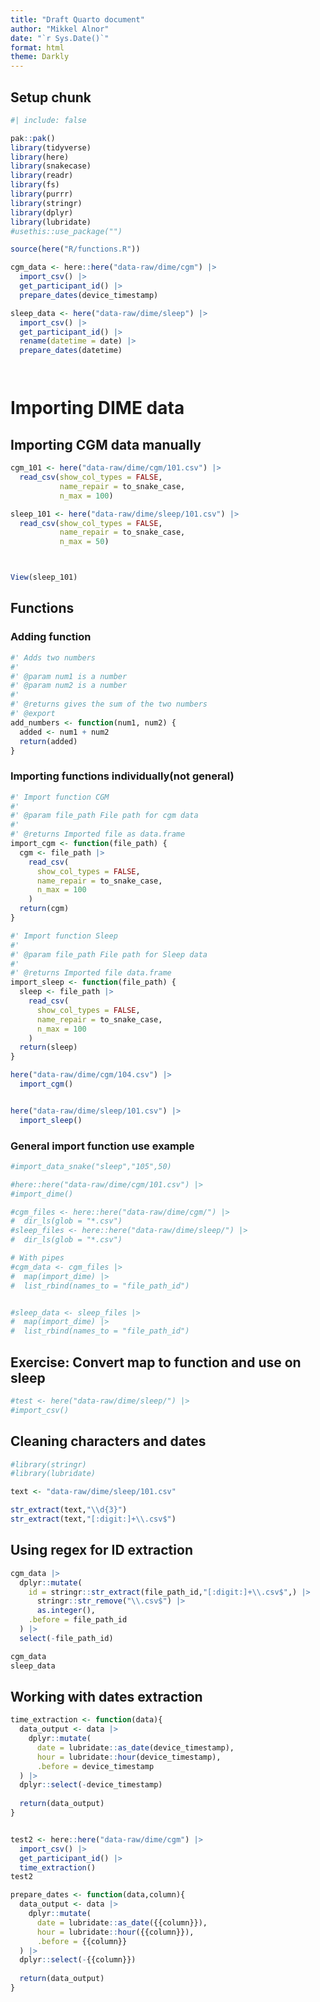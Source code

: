 ```yaml
---
title: "Draft Quarto document"
author: "Mikkel Alnor"
date: "`r Sys.Date()`"
format: html
theme: Darkly
---
```


## Setup chunk

```r
#| include: false

pak::pak()
library(tidyverse)
library(here)
library(snakecase)
library(readr)
library(fs)
library(purrr)
library(stringr)
library(dplyr)
library(lubridate)
#usethis::use_package("")

source(here("R/functions.R"))

cgm_data <- here::here("data-raw/dime/cgm") |> 
  import_csv() |> 
  get_participant_id() |> 
  prepare_dates(device_timestamp)

sleep_data <- here("data-raw/dime/sleep") |>
  import_csv() |>
  get_participant_id() |>
  rename(datetime = date) |> 
  prepare_dates(datetime)




```

# Importing DIME data

## Importing CGM data manually

```r
cgm_101 <- here("data-raw/dime/cgm/101.csv") |>
  read_csv(show_col_types = FALSE,
           name_repair = to_snake_case,
           n_max = 100)

sleep_101 <- here("data-raw/dime/sleep/101.csv") |>
  read_csv(show_col_types = FALSE,
           name_repair = to_snake_case,
           n_max = 50)



View(sleep_101)

```

## Functions

### Adding function

```r
#' Adds two numbers
#'
#' @param num1 is a number
#' @param num2 is a number
#'
#' @returns gives the sum of the two numbers
#' @export
add_numbers <- function(num1, num2) {
  added <- num1 + num2
  return(added)
}

```

### Importing functions individually(not general)

```r

#' Import function CGM
#'
#' @param file_path File path for cgm data
#'
#' @returns Imported file as data.frame
import_cgm <- function(file_path) {
  cgm <- file_path |>
    read_csv(
      show_col_types = FALSE,
      name_repair = to_snake_case,
      n_max = 100
    )
  return(cgm)
}

#' Import function Sleep
#'
#' @param file_path File path for Sleep data
#'
#' @returns Imported file data.frame
import_sleep <- function(file_path) {
  sleep <- file_path |>
    read_csv(
      show_col_types = FALSE,
      name_repair = to_snake_case,
      n_max = 100
    )
  return(sleep)
}

here("data-raw/dime/cgm/104.csv") |>
  import_cgm()


here("data-raw/dime/sleep/101.csv") |>
  import_sleep()


```

### General import function use example

```r
#import_data_snake("sleep","105",50)

#here::here("data-raw/dime/cgm/101.csv") |> 
#import_dime() 

```

```r
#cgm_files <- here::here("data-raw/dime/cgm/") |>
#  dir_ls(glob = "*.csv")
#sleep_files <- here::here("data-raw/dime/sleep/") |>
#  dir_ls(glob = "*.csv")

# With pipes
#cgm_data <- cgm_files |> 
#  map(import_dime) |> 
#  list_rbind(names_to = "file_path_id")


#sleep_data <- sleep_files |> 
#  map(import_dime) |> 
#  list_rbind(names_to = "file_path_id")

```

## Exercise: Convert map to function and use on sleep

```r
#test <- here("data-raw/dime/sleep/") |>
#import_csv()
```

## Cleaning characters and dates

```r
#library(stringr)
#library(lubridate)

text <- "data-raw/dime/sleep/101.csv"

str_extract(text,"\\d{3}")
str_extract(text,"[:digit:]+\\.csv$")
```

## Using regex for ID extraction

```r

cgm_data |> 
  dplyr::mutate(
    id = stringr::str_extract(file_path_id,"[:digit:]+\\.csv$",) |> 
      stringr::str_remove("\\.csv$") |> 
      as.integer(),
    .before = file_path_id
  ) |>
  select(-file_path_id)

```

```r

cgm_data
sleep_data

```

## Working with dates  extraction

```r

time_extraction <- function(data){
  data_output <- data |>  
    dplyr::mutate(
      date = lubridate::as_date(device_timestamp),
      hour = lubridate::hour(device_timestamp),
      .before = device_timestamp
  ) |> 
  dplyr::select(-device_timestamp)
  
  return(data_output)
}


test2 <- here::here("data-raw/dime/cgm") |> 
  import_csv() |> 
  get_participant_id() |> 
  time_extraction()
test2
```

```r

prepare_dates <- function(data,column){
  data_output <- data |>  
    dplyr::mutate(
      date = lubridate::as_date({{column}}),
      hour = lubridate::hour({{column}}),
      .before = {{column}}
  ) |> 
  dplyr::select(-{{column}})
  
  return(data_output)
}

```

```r

```
